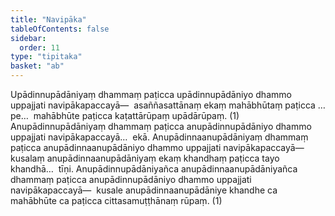 ```yaml
---
title: "Navipāka"
tableOfContents: false
sidebar:
  order: 11
type: "tipitaka"
basket: "ab"
---
```



<DynamicBreadcrumb />

<Division number="18">

<Paragraph number="2494">
Upādinnupādāniyaṃ dhammaṃ paṭicca upādinnupādāniyo dhammo uppajjati navipākapaccayā—  asaññasattānaṃ ekaṃ mahābhūtaṃ paṭicca …pe…  mahābhūte paṭicca kaṭattārūpaṃ upādārūpaṃ. (1)
</Paragraph>

<Paragraph number="2495">
Anupādinnupādāniyaṃ dhammaṃ paṭicca anupādinnupādāniyo dhammo uppajjati navipākapaccayā…  ekā.
</Paragraph>

<Paragraph number="2496">
Anupādinnaanupādāniyaṃ dhammaṃ paṭicca anupādinnaanupādāniyo dhammo uppajjati navipākapaccayā—  kusalaṃ anupādinnaanupādāniyaṃ ekaṃ khandhaṃ paṭicca tayo khandhā…  tīṇi.
</Paragraph>

<Paragraph number="2497">
Anupādinnupādāniyañca anupādinnaanupādāniyañca dhammaṃ paṭicca anupādinnupādāniyo dhammo uppajjati navipākapaccayā—  kusale anupādinnaanupādāniye khandhe ca mahābhūte ca paṭicca cittasamuṭṭhānaṃ rūpaṃ. (1)
</Paragraph>
</Division>